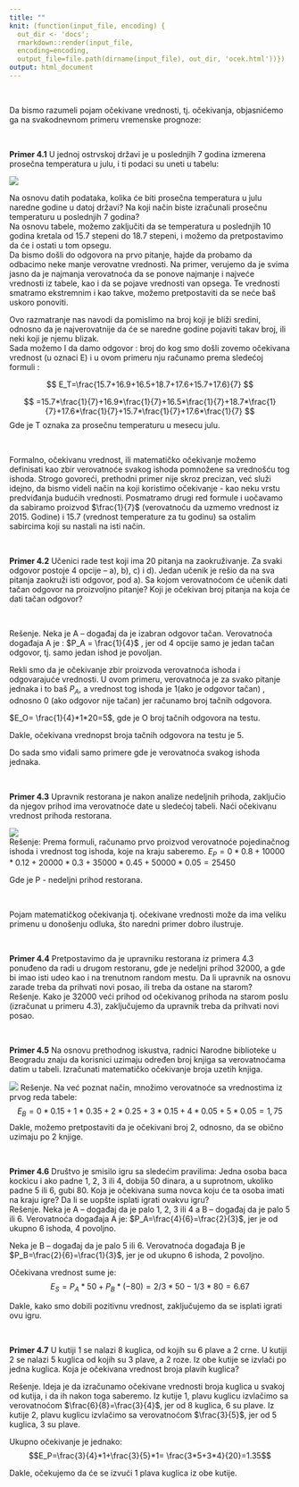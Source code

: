 ```yaml
---
title: ""
knit: (function(input_file, encoding) {
  out_dir <- 'docs';
  rmarkdown::render(input_file, 
  encoding=encoding,
  output_file=file.path(dirname(input_file), out_dir, 'ocek.html'))})
output: html_document
---
```


<br>

Da bismo razumeli pojam očekivane vrednosti, tj. očekivanja, objasnićemo ga na svakodnevnom primeru vremenske prognoze:  


<br>

**Primer 4.1** U jednoj ostrvskoj državi je u poslednjih 7 godina izmerena prosečna temperatura u julu, i ti podaci su uneti u tabelu:

![](tabela2.png)

Na osnovu datih podataka, kolika će biti prosečna temperatura u julu naredne godine u datoj državi?
Na koji način biste izračunali prosečnu temperaturu u poslednjih 7 godina?  
Na osnovu tabele, možemo zaključiti da se temperatura u poslednjih 10 godina kretala od 15.7 stepeni do 18.7 stepeni, i možemo da pretpostavimo da će i ostati u tom opsegu.    
Da bismo došli do odgovora na prvo pitanje, hajde da probamo da odbacimo neke manje verovatne vrednosti. Na primer, verujemo da je svima jasno da je najmanja verovatnoća da se ponove najmanje i najveće vrednosti iz tabele, kao i da se pojave vrednosti van opsega.
Te vrednosti smatramo ekstremnim i kao takve, možemo pretpostaviti da se neće baš uskoro ponoviti.  

Ovo razmatranje nas navodi da pomislimo na broj koji je bliži sredini, odnosno da je najverovatnije da će se naredne godine pojaviti takav broj, ili neki koji je njemu blizak.  
Sada možemo I da damo odgovor : broj do kog smo došli zovemo očekivana vrednost (u oznaci E) i u ovom primeru nju računamo prema sledećoj formuli : 

$$
E_T=\frac{15.7+16.9+16.5+18.7+17.6+15.7+17.6}{7}
$$

$$
=15.7*\frac{1}{7}+16.9*\frac{1}{7}+16.5*\frac{1}{7}+18.7*\frac{1}{7}+17.6*\frac{1}{7}+15.7*\frac{1}{7}+17.6*\frac{1}{7}
$$
Gde je T oznaka za prosečnu temperaturu u mesecu julu.

<br>

Formalno, očekivanu vrednost, ili matematičko očekivanje možemo definisati kao zbir verovatnoće svakog ishoda pomnožene sa vrednošću tog ishoda.
Strogo govoreći, prethodni primer nije skroz precizan, već služi idejno, da bismo videli način na koji koristimo očekivanje - kao neku vrstu predviđanja budućih vrednosti.
Posmatramo drugi red formule i uočavamo da sabiramo proizvod $\frac{1}{7}$ (verovatnoću da uzmemo vrednost iz 2015. Godine) i 15.7 (vrednost temperature za tu godinu) sa ostalim sabircima koji su nastali na isti način. 

<br>

**Primer 4.2** Učenici rade test koji ima 20 pitanja na zaokruživanje. Za svaki odgovor postoje 4 opcije – a), b), c) i d). Jedan učenik je rešio da na sva pitanja zaokruži isti odgovor, pod a). Sa kojom verovatnoćom će učenik dati tačan odgovor na proizvoljno pitanje? Koji je očekivan broj pitanja na koja će dati tačan odgovor?

<br>

Rešenje. Neka je A – događaj da je izabran odgovor tačan. Verovatnoća događaja A je : 
$P_A = \frac{1}{4}$ , jer od 4 opcije samo je jedan tačan odgovor, tj. samo jedan ishod je povoljan.  

Rekli smo da je očekivanje zbir proizvoda verovatnoća ishoda i odgovarajuće vrednosti. U ovom primeru, verovatnoća je za svako pitanje jednaka i to baš $P_A$, a vrednost tog ishoda je 1(ako je odgovor tačan) , odnosno 0 (ako odgovor nije tačan) jer računamo broj tačnih odgovora.  

$E_O= \frac{1}{4}*1*20=5$, gde je O broj tačnih odgovora na testu.  

Dakle, očekivana vrednopst broja tačnih odgovora na testu je 5.  

Do sada smo viđali samo primere gde je verovatnoća svakog ishoda jednaka. 

<br>

**Primer 4.3** Upravnik restorana je nakon analize nedeljnih prihoda, zaključio da njegov prihod ima verovatnoće date u sledećoj tabeli. Naći očekivanu vrednost prihoda restorana.

![](tabela3.png)
<br>
Rešenje: Prema formuli, računamo prvo proizvod verovatnoće pojedinačnog ishoda i vrednost tog ishoda, koje na kraju saberemo.
$E_P=0*0.8+10000*0.12+20000*0.3+35000*0.45+50000*0.05=25450$  
  
Gde je P - nedeljni prihod restorana.

<br>

Pojam matematičkog očekivanja tj. očekivane vrednosti može da ima veliku primenu u donošenju odluka, što naredni primer dobro ilustruje.

<br>

**Primer 4.4** Pretpostavimo da je upravniku restorana iz primera 4.3 ponuđeno da radi u drugom restoranu, gde je nedeljni prihod 32000, a gde bi imao isti udeo kao i na trenutnom random mestu. Da li upravnik na osnovu zarade treba da prihvati novi posao, ili treba da ostane na starom?
<br>
Rešenje.  Kako je 32000 veći prihod od očekivanog prihoda na starom poslu (izračunat u primeru 4.3), zaključujemo da upravnik treba da prihvati novi posao.

<br>

**Primer 4.5** Na osnovu prethodnog iskustva, radnici Narodne biblioteke u Beogradu znaju da korisnici uzimaju određen broj knjiga sa verovatnoćama datim u tabeli. Izračunati matematičko očekivanje broja uzetih knjiga.

![](tabela4.png)
Rešenje.  Na već poznat način, množimo verovatnoće sa vrednostima iz prvog reda tabele:
$$E_B=0*0.15+1*0.35+2*0.25+3*0.15+4*0.05+5*0.05=1,75$$
Dakle, možemo pretpostaviti da je očekivani broj 2, odnosno, da se obično uzimaju po 2 knjige.

<br>

**Primer 4.6** Društvo je smisilo igru sa sledećim pravilima:
Jedna osoba baca  kockicu i ako padne 1, 2, 3 ili 4, dobija 50 dinara, a u suprotnom, ukoliko padne 5 ili 6, gubi 80. Koja je očekivana suma novca koju će ta osoba imati na kraju igre? Da li se uopšte isplati igrati ovakvu igru?
<br>
Rešenje. Neka je A – događaj da je palo 1, 2, 3 ili 4 a B – događaj da je palo 5 ili 6. Verovatnoća događaja A je:
$P_A=\frac{4}{6}=\frac{2}{3}$,  jer je od ukupno 6 ishoda, 4 povoljno.  

Neka je B – događaj da je palo 5 ili 6. Verovatnoća događaja B je
$P_B=\frac{2}{6}=\frac{1}{3}$, jer je od ukupno 6 ishoda, 2 povoljno.  

Očekivana vrednost sume je:
$$E_S=P_A*50+P_B*(-80)=2/3*50-1/3*80=6.67$$

Dakle, kako smo dobili pozitivnu vrednost, zaključujemo da se isplati igrati ovu igru.  

<br>

**Primer 4.7** U kutiji 1 se nalazi 8 kuglica, od kojih su 6 plave a 2 crne. U kutiji 2 se nalazi 5 kuglica od kojih su 3 plave, a 2 roze. Iz obe kutije se izvlači po jedna kuglica. Koja je očekivana vrednost broja plavih kuglica?  

Rešenje. Ideja je da izračunamo očekivane vrednosti broja kuglica u svakoj od kutija, i da ih nakon toga saberemo.
Iz kutije 1, plavu kuglicu izvlačimo sa verovatnoćom $\frac{6}{8}=\frac{3}{4}$, jer od 8 kuglica, 6 su plave. 
Iz kutije 2, plavu kuglicu izvlačimo sa verovatnoćom $\frac{3}{5}$, jer od 5 kuglica, 3 su plave.  

Ukupno očekivanje je jednako:
$$E_P=\frac{3}{4}*1+\frac{3}{5}*1= \frac{3*5+3*4}{20}=1.35$$

Dakle, očekujemo da će se izvući 1 plava kuglica iz obe kutije.






